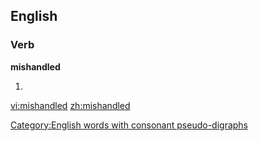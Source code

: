 ==English==

===Verb===
'''mishandled'''

# {{present participle of|[[mishandle]]}}

[[Category:English words with consonant pseudo-digraphs]]

[[vi:mishandled]]
[[zh:mishandled]]